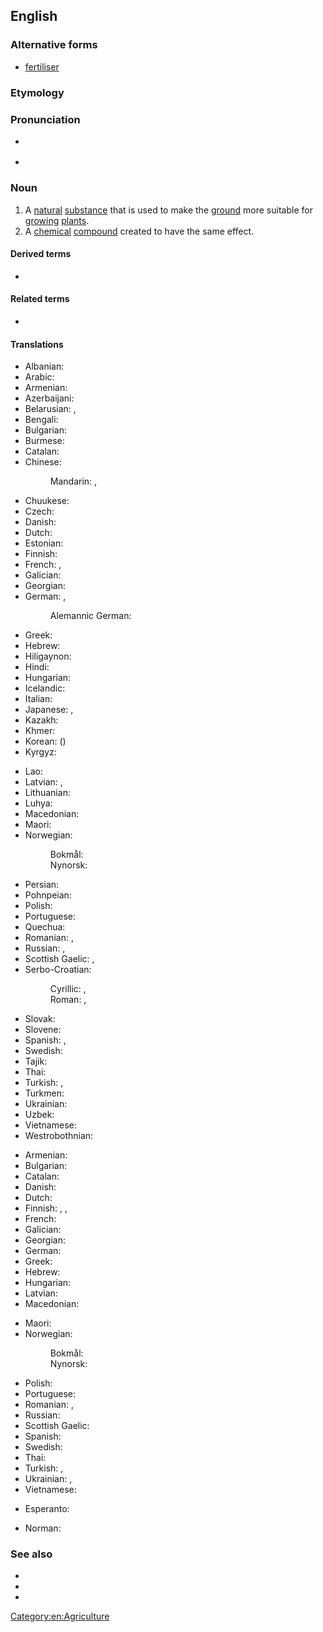 ==English==
{{wikipedia}}

===Alternative forms===
* {{qualifier|British}} [[fertiliser]]

===Etymology===
{{affix|en|fertilize|-er}}

===Pronunciation===
* {{a|UK}} {{IPA|/ˈfɜːtəlaɪzə/|lang=en}}
* {{a|US}} {{IPA|/ˈfɜːɹtəlaɪzəɹ/|lang=en}}

===Noun===
{{en-noun|~}}

# A [[natural]] [[substance]] that is used to make the [[ground]] more suitable for [[grow]]ing [[plant]]s.
# A [[chemical]] [[compound]] created to have the same effect.

====Derived terms====
* {{l|en|over-fertilization}}

====Related terms====
* {{l|en|fertilize}}

====Translations====
{{trans-top|a natural substance that is used to make the ground more suitable for growing plants}}
* Albanian: {{t+|sq|pleh|m}}
* Arabic: {{t|ar|سَمَاد|m}}
* Armenian: {{t+|hy|պարարտանյութ}}
* Azerbaijani: {{t+|az|gübrə}}
* Belarusian: {{t|be|удабрэ́нне|n}}, {{t|be|угнае́нне|n}}
* Bengali: {{t|bn|সার}}
* Bulgarian: {{t|bg|тор|m}}
* Burmese: {{t|my|မြေဩဇာ}}
* Catalan: {{t+|ca|adob|m}}
* Chinese:
*: Mandarin: {{t+|cmn|肥料|tr=féiliào|sc=Hani}}, {{t+|cmn|化肥|tr=huàféi|sc=Hani}}
* Chuukese: {{t|chk|koiasi}}
* Czech: {{t+|cs|hnojivo|n}}
* Danish: {{t+|da|gødning|c}}
* Dutch: {{t+|nl|mest|m}}
* Estonian: {{t|et|väetis}}
* Finnish: {{t+|fi|lannoite}}
* French: {{t+|fr|fertilisant}}, {{t+|fr|engrais|m}}
* Galician: {{t+|gl|fertilizante|m}}
* Georgian: {{t|ka|სასუქი}}
* German: {{t+|de|Dünger|m}}, {{t+|de|Düngemittel|n}}
*: Alemannic German: {{t|gsw|Bû|m}}
* Greek: {{t+|el|λίπασμα|n}}
* Hebrew: {{t+|he|דֶשֶׁן|m|tr=deshen}}
* Hiligaynon: {{t|hil|abono|alt=abóno}}
* Hindi: {{t+|hi|उर्वरक}}
* Hungarian: {{t+|hu|trágya}}
* Icelandic: {{t+|is|áburður|m}}
* Italian: {{t+|it|fertilizzante|m}}
* Japanese: {{t+|ja|肥料|tr=ひりょう, hiryō|sc=Jpan}}, {{t+|ja|肥|tr=こえ, koe|sc=Jpan}}
* Kazakh: {{t|kk|тыңайтқыш}}
* Khmer: {{t+|km|ជី|tr=cii|sc=Khmr}}
* Korean: {{t+|ko|비료}} ({{t+|ko|肥料}})
* Kyrgyz: {{t+|ky|семирткич}}
{{trans-mid}}
* Lao: {{t|lo|ປຸ໋ຍ|tr=-}}
* Latvian: {{t|lv|mēsli|m-p}}, {{t|lv|kūtsmēsli|m-p}}
* Lithuanian: {{t|lt|trąša|f}}
* Luhya: {{t|luy|embolea}}
* Macedonian: {{t|mk|ѓубриво|n}}
* Maori: {{t|mi|wairākau}}
* Norwegian:
*: Bokmål: {{t|nb|gjødsel|m|f}}
*: Nynorsk: {{t|nn|gjødsel|f}}
* Persian: {{t+|fa|کود|tr=kud}}
* Pohnpeian: {{t|pon|koiasi}}
* Polish: {{t+|pl|nawóz|m}}
* Portuguese: {{t+|pt|fertilizante|m}}
* Quechua: {{t|qu|wanu}}
* Romanian: {{t+|ro|îngrășământ|n}}, {{t|ro|fertilizant|m}}
* Russian: {{t+|ru|удобре́ние|n}}, {{t+|ru|наво́з|m}} {{q|manure}}
* Scottish Gaelic: {{t|gd|leasachadh|m}}, {{t|gd|todhar|m}}
* Serbo-Croatian:
*: Cyrillic: {{t|sh|ђубриво|n}}, {{t|sh|гнојиво|n}}
*: Roman: {{t+|sh|đubrivo|n}}, {{t+|sh|gnojivo|n}}
* Slovak: {{t+|sk|hnojivo|n}}
* Slovene: {{t|sl|gnojilo|n}}
* Spanish: {{t|es|abono orgánico|m}}, {{t+|es|fertilizante|m}}
* Swedish: {{t+|sv|gödsel|c}}
* Tajik: {{t|tg|поруандозӣ}}
* Thai: {{t+|th|ปุ๋ย}}
* Turkish: {{t+|tr|gübre}}, {{t+|tr|kön}}
* Turkmen: {{t|tk|dökün}}
* Ukrainian: {{t|uk|до́бриво|n|sc=Cyrl}}
* Uzbek: {{t+|uz|oʻgʻit}}
* Vietnamese: {{t+|vi|phân bón}}
* Westrobothnian: {{t|gmq-bot|göning|f}}
{{trans-bottom}}

{{trans-top|a chemical compound created to have the same effect.}}
* Armenian: {{t+|hy|պարարտանյութ}}
* Bulgarian: {{t|bg|изкуствен тор|m|sc=Cyrl}}
* Catalan: {{t+|ca|adob|m}}
* Danish: {{t+|da|kunstgødning|c}}
* Dutch: {{t+|nl|kunstmest|m}}
* Finnish: {{t+|fi|lannoite}}, {{t+|fi|apulanta}}, {{t|fi|keinolannoite}}
* French: {{t+|fr|fertilisant}}
* Galician: {{t+|gl|fertilizante|m}}
* Georgian: {{t|ka|სასუქი}}
* German: {{t|de|Handelsdünger|m}}
* Greek: {{t+|el|λίπασμα|n}}
* Hebrew: {{t+|he|דשן|m|tr=deshen}}
* Hungarian: {{t+|hu|táptalaj}}
* Latvian: {{t|lv|mēslojums|m}}
* Macedonian: {{t|mk|вештачко ѓубриво|n}}
{{trans-mid}}
* Maori: {{t|mi|wairākau}}
* Norwegian:
*: Bokmål: {{t|nb|kunstgjødsel|m|f}}
*: Nynorsk: {{t|nn|kunstgjødsel|f}}
* Polish: {{t+|pl|nawóz|m}}
* Portuguese: {{t+|pt|fertilizante|m}}
* Romanian: {{t|ro|fertilizator|n}}, {{t+|ro|îngrășământ|n}}
* Russian: {{t+|ru|удобре́ние|n}}
* Scottish Gaelic: {{t|gd|leasachadh|m}}
* Spanish: {{t+|es|fertilizante|m}}
* Swedish: {{t|sv|konstgödsel|c}}
* Thai: {{t+|th|ปุ๋ย}}
* Turkish: {{t|tr|yapay gübre}}, {{t+|tr|suni gübre}}
* Ukrainian: {{t|uk|мінеральне добриво|n|sc=Cyrl}}, {{t+|uk|міндобриво|n|sc=Cyrl}}
* Vietnamese: {{t+|vi|phân bón}}
{{trans-bottom}}

{{checktrans-top}}
* Esperanto: {{t-check|eo|sterko}}
{{trans-mid}}
* Norman: {{t-check|nrf|engrais|m}} {{qualifier|Jersey}}
{{trans-bottom}}

===See also===
* {{l|en|dung}}
* {{l|en|lawn food}}
* {{l|en|manure}}

[[Category:en:Agriculture]]